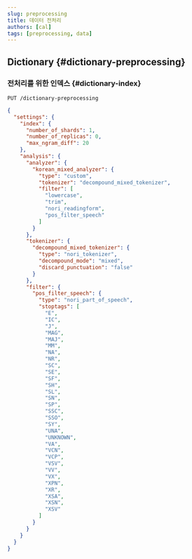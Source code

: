 ```yaml
---
slug: preprocessing
title: 데이터 전처리
authors: [cal]
tags: [preprocessing, data]
---
```


## Dictionary {#dictionary-preprocessing}

### 전처리를 위한 인덱스 {#dictionary-index}
`PUT /dictionary-preprocessing`
```json
{
  "settings": {
    "index": {
      "number_of_shards": 1,
      "number_of_replicas": 0,
      "max_ngram_diff": 20
    },
    "analysis": {
      "analyzer": {
        "korean_mixed_analyzer": {
          "type": "custom",
          "tokenizer": "decompound_mixed_tokenizer",
          "filter": [
            "lowercase",
            "trim",
            "nori_readingform",
            "pos_filter_speech"
          ]
        }
      },
      "tokenizer": {
        "decompound_mixed_tokenizer": {
          "type": "nori_tokenizer",
          "decompound_mode": "mixed",
          "discard_punctuation": "false"
        }
      },
      "filter": {
        "pos_filter_speech": {
          "type": "nori_part_of_speech",
          "stoptags": [
            "E",
            "IC",
            "J",
            "MAG",
            "MAJ",
            "MM",
            "NA",
            "NR",
            "SC",
            "SE",
            "SF",
            "SH",
            "SL",
            "SN",
            "SP",
            "SSC",
            "SSO",
            "SY",
            "UNA",
            "UNKNOWN",
            "VA",
            "VCN",
            "VCP",
            "VSV",
            "VV",
            "VX",
            "XPN",
            "XR",
            "XSA",
            "XSN",
            "XSV"
          ]
        }
      }
    }
  }
}
```
